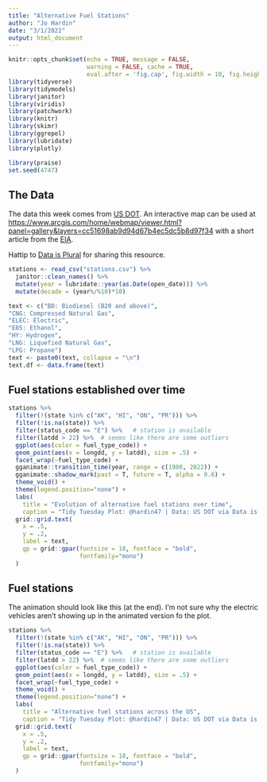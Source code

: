 ```yaml
---
title: "Alternative Fuel Stations"
author: "Jo Hardin"
date: "3/1/2022"
output: html_document
---
```



```r
knitr::opts_chunk$set(echo = TRUE, message = FALSE, 
                      warning = FALSE, cache = TRUE,
                      eval.after = 'fig.cap', fig.width = 10, fig.height = 6)
library(tidyverse)
library(tidymodels)
library(janitor)
library(viridis)
library(patchwork)
library(knitr)
library(skimr)
library(ggrepel)
library(lubridate)
library(plotly)

library(praise)
set.seed(4747)
```


## The Data

The data this week comes from [US DOT](https://data-usdot.opendata.arcgis.com/datasets/usdot::alternative-fueling-stations/about). An interactive map can be used at [https://www.arcgis.com/home/webmap/viewer.html?panel=gallery&layers=cc51698ab9d94d67b4ec5dc5b8d97f34](https://www.arcgis.com/home/webmap/viewer.html?panel=gallery&layers=cc51698ab9d94d67b4ec5dc5b8d97f34) with a short article from the [EIA](https://www.eia.gov/todayinenergy/detail.php?id=6050#:~:text=In%20aggregate%2C%20there%20are%20currently,gasoline%20stations%20in%20the%20country.).

Hattip to [Data is Plural](https://www.data-is-plural.com/archive/2021-09-08-edition/) for sharing this resource.


```r
stations <- read_csv("stations.csv") %>%
  janitor::clean_names() %>%
  mutate(year = lubridate::year(as.Date(open_date))) %>%
  mutate(decade = (year%/%10)*10)
```

```r
text <- c("BD: Biodiesel (B20 and above)",
"CNG: Compressed Natural Gas",
"ELEC: Electric",
"E85: Ethanol",
"HY: Hydrogen",
"LNG: Liquefied Natural Gas",
"LPG: Propane")
text <- paste0(text, collapse = "\n")
text.df <- data.frame(text)
```


## Fuel stations established over time

```r
stations %>%
  filter(!(state %in% c("AK", "HI", "ON", "PR"))) %>%
  filter(!is.na(state)) %>%
  filter(status_code == "E") %>%   # station is available
  filter(latdd > 22) %>%  # seems like there are some outliers
  ggplot(aes(color = fuel_type_code)) + 
  geom_point(aes(x = longdd, y = latdd), size = .5) +
  facet_wrap(~fuel_type_code) +
  gganimate::transition_time(year, range = c(1980, 2022)) + 
  gganimate::shadow_mark(past = T, future = T, alpha = 0.6) +
  theme_void() +
  theme(legend.position="none") +
  labs(
    title = "Evolution of alternative fuel stations over time",
    caption = "Tidy Tuesday Plot: @hardin47 | Data: US DOT via Data is Plural") 
  grid::grid.text(
    x = .5,
    y = .2,
    label = text,
    gp = grid::gpar(fontsize = 18, fontface = "bold", 
                    fontfamily="mono")
  )

```





## Fuel stations

The animation should look like this (at the end).  I'm not sure why the electric vehicles aren't showing up in the animated version fo the plot.  

```r
stations %>%
  filter(!(state %in% c("AK", "HI", "ON", "PR"))) %>%
  filter(!is.na(state)) %>%
  filter(status_code == "E") %>%   # station is available
  filter(latdd > 22) %>%  # seems like there are some outliers
  ggplot(aes(color = fuel_type_code)) + 
  geom_point(aes(x = longdd, y = latdd), size = .5) +
  facet_wrap(~fuel_type_code) +
  theme_void() +
  theme(legend.position="none") +
  labs(
    title = "Alternative fuel stations across the US",
    caption = "Tidy Tuesday Plot: @hardin47 | Data: US DOT via Data is Plural") 
  grid::grid.text(
    x = .5,
    y = .2,
    label = text,
    gp = grid::gpar(fontsize = 18, fontface = "bold", 
                    fontfamily="mono")
  )

```







